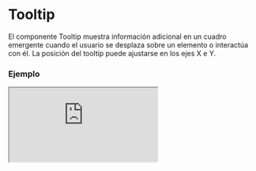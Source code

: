 # Tooltip

El componente Tooltip muestra información adicional en un cuadro emergente cuando el usuario se desplaza sobre un elemento o interactúa con él. La posición del tooltip puede ajustarse en los ejes X e Y.


### Ejemplo

<Iframe
  minHeightIframe="30dvh"
  src="https://fenextjs-component-storybook.vercel.app/iframe.html?args=&id=tooltip-tooltip--index&viewMode=story"
/>

### Importacion

Para importar el componente Tooltip, se puede hacer desde fenextjs

```tsx copy
import { Tooltip } from "fenextjs";
```

### Parametros

| Parametro | Tipo                          | Requerido | Default   | Descripcion                                                            |
| --------- | ----------------------------- | --------- | --------- | ---------------------------------------------------------------------- |
| className | string                        | no        | ''        | Clase CSS para personalizar el contenedor del tooltip.                 |
| children  | ReactNode                     | no        | undefined | Contenido o elemento que activará la visualización del tooltip.        |
| tooltip   | ReactNode                     | no        | undefined | Contenido del tooltip que se mostrará al usuario.                      |
| positionX | 'center' \| 'right' \| 'left' | no        | 'center'  | Posición horizontal del tooltip en relación con el elemento activador. |
| positionY | 'center' \| 'top' \| 'bottom' | no        | 'top'     | Posición vertical del tooltip en relación con el elemento activador.   |

### Storybook

Para ver el storybook del componente lo puede hacer con este [link](https://fenextjs-component-storybook.vercel.app/?path=/story/tooltip-tooltip--index)

### Usos

- Tooltip básico

```tsx copy
<Tooltip tooltip="Texto de ayuda">Hover aquí</Tooltip>
```

- Tooltip con posición ajustada

```tsx copy
<Tooltip tooltip="Texto de ayuda" positionX="right" positionY="bottom">
  Hover aquí
</Tooltip>
```

- Tooltip con clase personalizada

```tsx copy
<Tooltip tooltip="Texto de ayuda" className="custom-tooltip">
  Hover aquí
</Tooltip>
```
